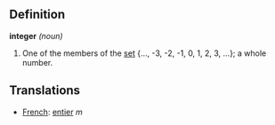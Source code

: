 ==Definition==

'''integer''' ''(noun)''
# One of the members of the [[set]] {..., -3, -2, -1, 0, 1, 2, 3, ...}; a whole number.

==Translations==
*[[French]]: [[entier]] ''m''